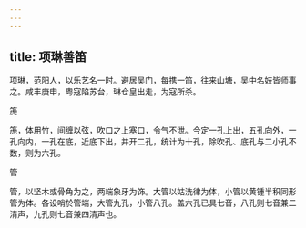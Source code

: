 ```yaml
---
---
---
```

title: 项琳善笛
---



项琳，范阳人，以乐艺名一时。避居吴门，每携一笛，往来山塘，吴中名妓皆师事之。咸丰庚申，粤寇陷苏台，琳仓皇出走，为寇所杀。

箎

箎，体用竹，间缠以弦，吹口之上塞口，令气不泄。今定一孔上出，五孔向外，一孔向内，一孔在底，近底下出，并开二孔，统计为十孔，除吹孔、底孔与二小孔不数，则为六孔。

管

管，以坚木或骨角为之，两端象牙为饰。大管以姑洗律为体，小管以黄锺半积同形管为体。各设哨於管端，大管九孔，小管八孔。盖六孔已具七音，八孔则七音兼二清声，九孔则七音兼四清声也。